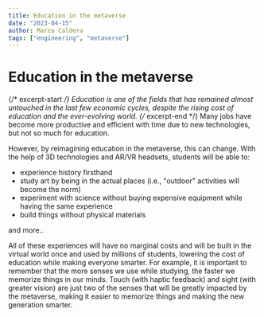```yaml
---
title: Education in the metaverse
date: "2023-04-15"
author: Marco Caldera
tags: ["engineering", "metaverse"]
---
```


# Education in the metaverse

{/* excerpt-start */}
Education is one of the fields that has remained almost untouched in the last few economic cycles, despite the rising cost of education and the ever-evolving world.
{/* excerpt-end */}
Many jobs have become more productive and efficient with time due to new technologies, but not so much for education.

However, by reimagining education in the metaverse, this can change. With the help of 3D technologies and AR/VR headsets, students will be able to:
- experience history firsthand
- study art by being in the actual places (i.e., "outdoor" activities will become the norm)
- experiment with science without buying expensive equipment while having the same experience
- build things without physical materials

and more..

All of these experiences will have no marginal costs and will be built in the virtual world once and used by millions of students, lowering the cost of education while making everyone smarter. For example, it is important to remember that the more senses we use while studying, the faster we memorize things in our minds. Touch (with haptic feedback) and sight (with greater vision) are just two of the senses that will be greatly impacted by the metaverse, making it easier to memorize things and making the new generation smarter.
